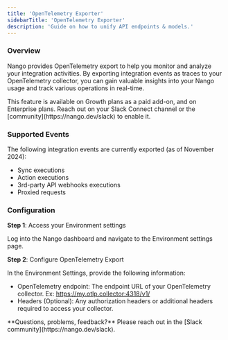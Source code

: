 ```yaml
---
title: 'OpenTelemetry Exporter'
sidebarTitle: 'OpenTelemetry Exporter'
description: 'Guide on how to unify API endpoints & models.'
---
```


### Overview

Nango provides OpenTelemetry export to help you monitor and analyze your integration activities. By exporting integration events as traces to your OpenTelemetry collector, you can gain valuable insights into your Nango usage and track various operations in real-time.

<Info>
This feature is available on Growth plans as a paid add-on, and on Enterprise plans. Reach out on your Slack Connect channel or the [community](https://nango.dev/slack) to enable it.
</Info>

### Supported Events
The following integration events are currently exported (as of November 2024):
- Sync executions
- Action executions
- 3rd-party API webhooks executions
- Proxied requests

### Configuration

**Step 1**: Access your Environment settings

Log into the Nango dashboard and navigate to the Environment settings page.

**Step 2**: Configure OpenTelemetry Export

In the Environment Settings, provide the following information:
- OpenTelemetry endpoint: The endpoint URL of your OpenTelemetry collector. Ex: https://my.otlp.collector:4318/v1/
- Headers (Optional): Any authorization headers or additional headers required to access your collector.

<Tip>
**Questions, problems, feedback?** Please reach out in the [Slack community](https://nango.dev/slack).
</Tip>